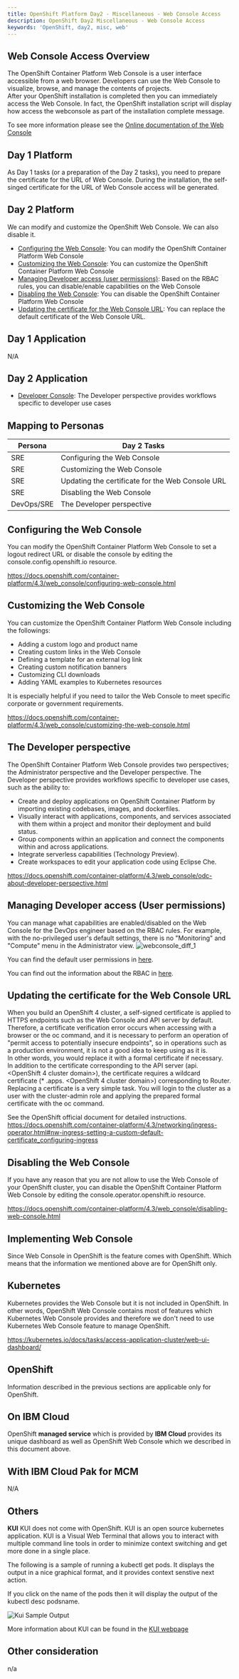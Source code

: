```yaml
---
title: OpenShift Platform Day2 - Miscellaneous - Web Console Access
description: OpenShift Day2 Miscellaneous - Web Console Access
keywords: 'OpenShift, day2, misc, web'
---
```


## Web Console Access Overview
The OpenShift Container Platform Web Console is a user interface accessible from a web browser. Developers can use the Web Console to visualize, browse, and manage the contents of projects.  
After your OpenShift installation is completed then you can immediately access the Web Console.  In fact, the OpenShift installation script will display how access the webconsole as part of the installation complete message.  

To see more information please see the [Online documentation of the Web Console](https://docs.openshift.com/container-platform/4.3/web-console/web-console.html)



## Day 1 Platform
As Day 1 tasks (or a preparation of the Day 2 tasks), you need to prepare the certificate for the URL of Web Console. During the installation, the self-singed certificate for the URL of Web Console access will be generated.




## Day 2 Platform
We can modify and customize the OpenShift Web Console.  We can also disable it.
- [Configuring the Web Console](#configuring-the-web-console): You can modify the OpenShift Container Platform Web Console
- [Customizing the Web Console](#Customizing-the-web-console): You can customize the OpenShift Container Platform Web Console
- [Managing Developer access (user permissions)](#Managing-Developer-access): Based on the RBAC rules, you can disable/enable capabilities on the Web Console
- [Disabling the Web Console](#Disabling-the-web-console): You can disable the OpenShift Container Platform Web Console
- [Updating the certificate for the Web Console URL](#Updating-the-cert-for-the-web-console): You can replace the default certificate of the Web Console URL.

## Day 1 Application
N/A 

## Day 2 Application
- [Developer Console](#The-Developer-perspective): The Developer perspective provides workflows specific to developer use cases

## Mapping to Personas

Persona | Day 2 Tasks
--- | ---
SRE | Configuring the Web Console
SRE | Customizing the Web Console
SRE | Updating the certificate for the Web Console URL
SRE | Disabling the Web Console 
DevOps/SRE | The Developer perspective




<a name="Configuring-the-web-console"></a>

## Configuring the Web Console 
You can modify the OpenShift Container Platform Web Console to set a logout redirect URL or disable the console by editing the console.config.openshift.io resource.  


https://docs.openshift.com/container-platform/4.3/web_console/configuring-web-console.html  



<a name="Customizing-the-web-console"></a>

## Customizing the Web Console 
You can customize the OpenShift Container Platform Web Console including the followings:
- Adding a custom logo and product name
- Creating custom links in the Web Console
- Defining a template for an external log link
- Creating custom notification banners
- Customizing CLI downloads
- Adding YAML examples to Kubernetes resources

It is especially helpful if you need to tailor the Web Console to meet specific corporate or government requirements.


https://docs.openshift.com/container-platform/4.3/web_console/customizing-the-web-console.html  



<a name="The-Developer-perspective"></a>

## The Developer perspective 
The OpenShift Container Platform Web Console provides two perspectives; the Administrator perspective and the Developer perspective. 
The Developer perspective provides workflows specific to developer use cases, such as the ability to:
- Create and deploy applications on OpenShift Container Platform by importing existing codebases, images, and dockerfiles.
- Visually interact with applications, components, and services associated with them within a project and monitor their deployment and build status.
- Group components within an application and connect the components within and across applications.
- Integrate serverless capabilities (Technology Preview).
- Create workspaces to edit your application code using Eclipse Che.


https://docs.openshift.com/container-platform/4.3/web_console/odc-about-developer-perspective.html  



<a name="Managing-Developer-access"></a>

## Managing Developer access (User permissions)
You can manage what capabilities are enabled/disabled on the Web Console for the DevOps engineer based on the RBAC rules.
For example, with the no-privileged user's default settings, there is no "Monitoring" and "Compute" menu in the Administrator view.
![webconsole_diff_1](./images/webconsole_diff_1.png)

You can find the default user permissions in [here](https://github.ibm.com/CASE/OCP-Day2-operations/blob/master/UserManagement/rbac/default_user_permissions.md). 

You can find out the information about the RBAC in [here](../../User/).  




<a name="Updating-the-cert-for-the-web-console"></a>

## Updating the certificate for the Web Console URL
When you build an OpenShift 4 cluster, a self-signed certificate is applied to HTTPS endpoints such as the Web Console and API server by default.  
Therefore, a certificate verification error occurs when accessing with a browser or the oc command, and it is necessary to perform an operation of "permit access to potentially insecure endpoints", so in operations such as a production environment, it is not a good idea to keep using as it is.   
In other words, you would replace it with a formal certificate if necessary.  
In addition to the certificate corresponding to the API server (api. <OpenShift 4 cluster domain>), the certificate requires a wildcard certificate (* .apps. <OpenShift 4 cluster domain>) corresponding to Router.  
Replacing a certificate is a very simple task. You will login to the cluster as a user with the cluster-admin role and applying the prepared formal certificate with the oc command.  

See the OpenShift official document for detailed instructions.  
https://docs.openshift.com/container-platform/4.3/networking/ingress-operator.html#nw-ingress-setting-a-custom-default-certificate_configuring-ingress



<a name="Disabling-the-web-console"></a>

## Disabling the Web Console 
If you have any reason that you are not allow to use the Web Console of your OpenShift cluster, you can disable the OpenShift Container Platform Web Console by editing the console.operator.openshift.io resource.

https://docs.openshift.com/container-platform/4.3/web_console/disabling-web-console.html  


## Implementing Web Console
Since Web Console in OpenShift is the feature comes with OpenShift.  Which means that the information we mentioned above are for OpenShift only.



## Kubernetes
Kubernetes provides the Web Console but it is not included in OpenShift.  In other words, OpenShift Web Console contains most of features which Kubernetes Web Console provides and therefore we don't need to use Kubernetes Web Console feature to manage OpenShift.  

https://kubernetes.io/docs/tasks/access-application-cluster/web-ui-dashboard/  



## OpenShift
Information described in the previous sections are applicable only for OpenShift.



## On IBM Cloud
OpenShift **managed service** which is provided by **IBM Cloud** provides its unique dashboard as well as OpenShift Web Console which we described in this document above.



## With IBM Cloud Pak for MCM
N/A




## Others

**KUI**
KUI does not come with OpenShift.  KUI is an open source kubernetes application.  KUI is a Visual Web Terminal that allows you to interact with multiple command line tools in order to minimize context switching and get more done in a single place.

The following is a sample of running a kubectl get pods.  It displays the output in a nice graphical format, and it provides context senstive next action.

If you click on the name of the pods then it will display the output of the kubectl desc podsname.

![Kui Sample Output](./images/sample-kui-output.png)

More information about KUI can be found in the [KUI webpage](https://kui.tools/)


## Other consideration

n/a
